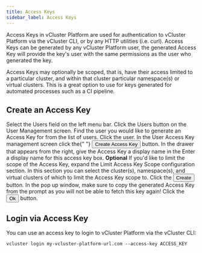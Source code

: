 ```yaml
---
title: Access Keys
sidebar_label: Access Keys
---
```



Access Keys in vCluster Platform are used for authentication to vCluster Platform via the vCluster CLI, or by any HTTP
utilities (i.e. curl). Access Keys can be generated by any vCluster Platform user, the generated Access Key
will provide the key's user with the same permissions as the user who generated the key.

Access Keys may optionally be scoped, that is, have their access limited to a particular cluster,
and within that cluster particular namespace(s) or virtual clusters. This is a great option to
use for keys generated for automated processes such as a CI pipeline.

## Create an Access Key

<Flow id="create-access-key">
  <Step>
    Select the <NavStep>Users</NavStep> field on the left menu bar.
  </Step>
  <Step>
    Click the <NavStep>Users</NavStep> button on the User Management screen.
  </Step>
  <Step>
    Find the user you would like to generate an Access Key for from the list of
    users. Click the user.
  </Step>
  <Step>
    In the User Access Key management screen click the{" "}
    <Button>Create Access Key</Button>
    button.
  </Step>
  <Step>
    In the drawer that appears from the right, give the Access Key a display
    name in the
    <Label>Enter a display name for this access key</Label> box.
  </Step>
  <Step>
    <b>Optional</b> If you'd like to limit the scope of the Access Key, expand
    the
    <Label>Limit Access Key Scope</Label> configuration section. In this section
    you can select the cluster(s), namespace(s), and virtual clusters of which to
    limit the Access Key scope to.
  </Step>
  <Step>
    Click the <Button>Create</Button> button.
  </Step>
  <Step>
    In the pop up window, make sure to copy the generated Access Key from the
    prompt as you will not be able to fetch this key again!
  </Step>
  <Step>
    Click the <Button>Ok</Button> button.
  </Step>
</Flow>

## Login via Access Key

You can use an access key to login to vCluster Platform via the vCluster CLI:

```
vcluster login my-vcluster-platform-url.com --access-key ACCESS_KEY
```
